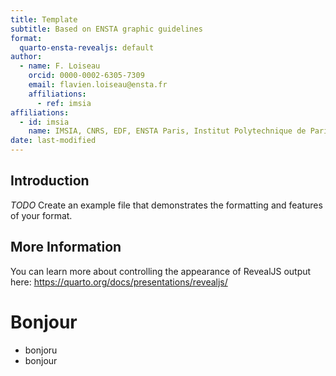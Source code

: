 ```yaml
---
title: Template
subtitle: Based on ENSTA graphic guidelines
format:
  quarto-ensta-revealjs: default
author:
  - name: F. Loiseau
    orcid: 0000-0002-6305-7309
    email: flavien.loiseau@ensta.fr
    affiliations:
      - ref: imsia
affiliations:
  - id: imsia
    name: IMSIA, CNRS, EDF, ENSTA Paris, Institut Polytechnique de Paris, 91120 Palaiseau, France
date: last-modified
---
```


## Introduction

*TODO* Create an example file that demonstrates the formatting and features of your format.

## More Information

You can learn more about controlling the appearance of RevealJS output here: <https://quarto.org/docs/presentations/revealjs/>

# Bonjour

- bonjoru
- bonjour
